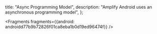   title: "Async Programming Model",
  description: "Amplify Android uses an asynchronous programming model",
};






<Fragments fragments={{android: androidd77b9b72826f01ca8eba1b0d19ed96474f}} />
